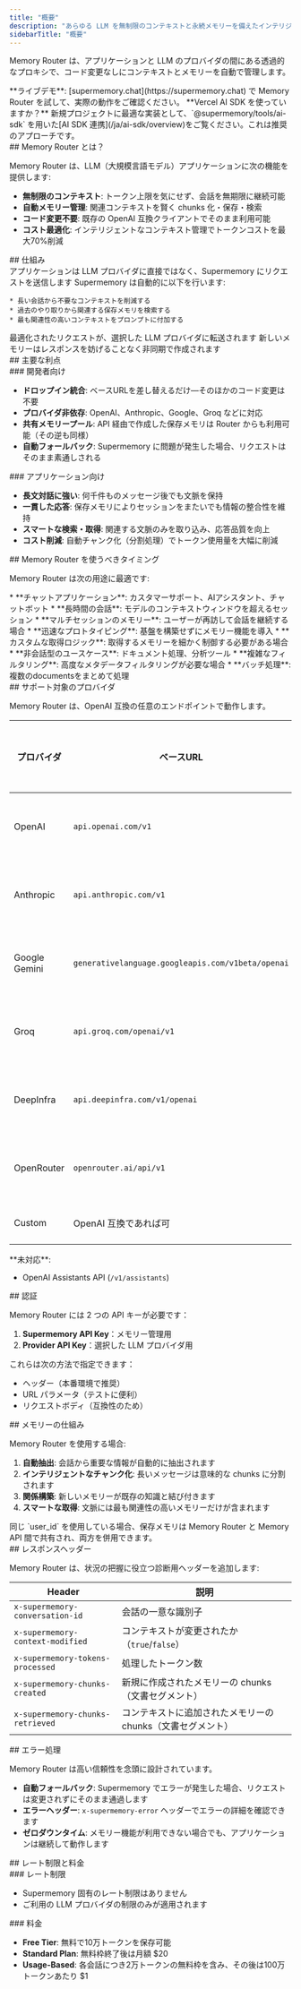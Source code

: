 ```yaml
---
title: "概要"
description: "あらゆる LLM を無制限のコンテキストと永続メモリーを備えたインテリジェントなエージェントに変える"
sidebarTitle: "概要"
---
```


Memory Router は、アプリケーションと LLM のプロバイダの間にある透過的なプロキシで、コード変更なしにコンテキストとメモリーを自動で管理します。

<Note>
  **ライブデモ**: [supermemory.chat](https://supermemory.chat) で Memory Router を試して、実際の動作をご確認ください。
</Note>

<Tip>
  **Vercel AI SDK を使っていますか？** 新規プロジェクトに最適な実装として、`@supermemory/tools/ai-sdk` を用いた[AI SDK 連携](/ja/ai-sdk/overview)をご覧ください。これは推奨のアプローチです。
</Tip>

<div id="what-is-the-memory-router">
  ## Memory Router とは？
</div>

Memory Router は、LLM（大規模言語モデル）アプリケーションに次の機能を提供します:

* **無制限のコンテキスト**: トークン上限を気にせず、会話を無期限に継続可能
* **自動メモリー管理**: 関連コンテキストを賢く chunks 化・保存・検索
* **コード変更不要**: 既存の OpenAI 互換クライアントでそのまま利用可能
* **コスト最適化**: インテリジェントなコンテキスト管理でトークンコストを最大70%削減

<div id="how-it-works">
  ## 仕組み
</div>

<Steps>
  <Step title="プロキシリクエスト">
    アプリケーションは LLM プロバイダに直接ではなく、Supermemory にリクエストを送信します
  </Step>

  <Step title="コンテキスト管理">
    Supermemory は自動的に以下を行います:

    * 長い会話から不要なコンテキストを削減する
    * 過去のやり取りから関連する保存メモリを検索する
    * 最も関連性の高いコンテキストをプロンプトに付加する
  </Step>

  <Step title="LLM への転送">
    最適化されたリクエストが、選択した LLM プロバイダに転送されます
  </Step>

  <Step title="非同期メモリー作成">
    新しいメモリーはレスポンスを妨げることなく非同期で作成されます
  </Step>
</Steps>

<div id="key-benefits">
  ## 主要な利点
</div>

<div id="for-developers">
  ### 開発者向け
</div>

* **ドロップイン統合**: ベースURLを差し替えるだけ—そのほかのコード変更は不要
* **プロバイダ非依存**: OpenAI、Anthropic、Google、Groq などに対応
* **共有メモリープール**: API 経由で作成した保存メモリは Router からも利用可能（その逆も同様）
* **自動フォールバック**: Supermemory に問題が発生した場合、リクエストはそのまま素通しされる

<div id="for-applications">
  ### アプリケーション向け
</div>

* **長文対話に強い**: 何千件ものメッセージ後でも文脈を保持
* **一貫した応答**: 保存メモリによりセッションをまたいでも情報の整合性を維持
* **スマートな検索・取得**: 関連する文脈のみを取り込み、応答品質を向上
* **コスト削減**: 自動チャンク化（分割処理）でトークン使用量を大幅に削減

<div id="when-to-use-the-memory-router">
  ## Memory Router を使うべきタイミング
</div>

Memory Router は次の用途に最適です:

<Tabs>
  <Tab title="Perfect For">
    * **チャットアプリケーション**: カスタマーサポート、AIアシスタント、チャットボット
    * **長時間の会話**: モデルのコンテキストウィンドウを超えるセッション
    * **マルチセッションのメモリー**: ユーザーが再訪して会話を継続する場合
    * **迅速なプロトタイピング**: 基盤を構築せずにメモリー機能を導入
  </Tab>

  <Tab title="Consider API Instead">
    * **カスタムな取得ロジック**: 取得するメモリーを細かく制御する必要がある場合
    * **非会話型のユースケース**: ドキュメント処理、分析ツール
    * **複雑なフィルタリング**: 高度なメタデータフィルタリングが必要な場合
    * **バッチ処理**: 複数のdocumentsをまとめて処理
  </Tab>
</Tabs>

<div id="supported-providers">
  ## サポート対象のプロバイダ
</div>

Memory Router は、OpenAI 互換の任意のエンドポイントで動作します。

| プロバイダ | ベースURL | ステータス |
|----------|----------|---------|
| OpenAI | `api.openai.com/v1` | ✅ 完全対応 |
| Anthropic | `api.anthropic.com/v1` | ✅ 完全対応 |
| Google Gemini | `generativelanguage.googleapis.com/v1beta/openai` | ✅ 完全対応 |
| Groq | `api.groq.com/openai/v1` | ✅ 完全対応 |
| DeepInfra | `api.deepinfra.com/v1/openai` | ✅ 完全対応 |
| OpenRouter | `openrouter.ai/api/v1` | ✅ 完全対応 |
| Custom | OpenAI 互換であれば可 | ✅ 対応 |

<Warning>
  **未対応**:

  * OpenAI Assistants API (`/v1/assistants`)
</Warning>

<div id="authentication">
  ## 認証
</div>

Memory Router には 2 つの API キーが必要です：

1. **Supermemory API Key**：メモリー管理用
2. **Provider API Key**：選択した LLM プロバイダ用

これらは次の方法で指定できます：

* ヘッダー（本番環境で推奨）
* URL パラメータ（テストに便利）
* リクエストボディ（互換性のため）

<div id="how-memories-work">
  ## メモリーの仕組み
</div>

Memory Router を使用する場合:

1. **自動抽出**: 会話から重要な情報が自動的に抽出されます
2. **インテリジェントなチャンク化**: 長いメッセージは意味的な chunks に分割されます
3. **関係構築**: 新しいメモリーが既存の知識と結び付きます
4. **スマートな取得**: 文脈には最も関連性の高いメモリーだけが含まれます

<Note>
  同じ `user_id` を使用している場合、保存メモリは Memory Router と Memory API 間で共有され、両方を併用できます。
</Note>

<div id="response-headers">
  ## レスポンスヘッダー
</div>

Memory Router は、状況の把握に役立つ診断用ヘッダーを追加します:

| Header | 説明 |
|--------|------|
| `x-supermemory-conversation-id` | 会話の一意な識別子 |
| `x-supermemory-context-modified` | コンテキストが変更されたか（`true`/`false`） |
| `x-supermemory-tokens-processed` | 処理したトークン数 |
| `x-supermemory-chunks-created` | 新規に作成されたメモリーの chunks（文書セグメント） |
| `x-supermemory-chunks-retrieved` | コンテキストに追加されたメモリーの chunks（文書セグメント） |

<div id="error-handling">
  ## エラー処理
</div>

Memory Router は高い信頼性を念頭に設計されています。

* **自動フォールバック**: Supermemory でエラーが発生した場合、リクエストは変更されずにそのまま通過します
* **エラーヘッダー**: `x-supermemory-error` ヘッダーでエラーの詳細を確認できます
* **ゼロダウンタイム**: メモリー機能が利用できない場合でも、アプリケーションは継続して動作します

<div id="rate-limits-pricing">
  ## レート制限と料金
</div>

<div id="rate-limits">
  ### レート制限
</div>

* Supermemory 固有のレート制限はありません
* ご利用の LLM プロバイダの制限のみが適用されます

<div id="pricing">
  ### 料金
</div>

* **Free Tier**: 無料で10万トークンを保存可能
* **Standard Plan**: 無料枠終了後は月額 $20
* **Usage-Based**: 各会話につき2万トークンの無料枠を含み、その後は100万トークンあたり $1